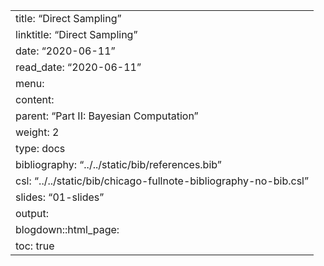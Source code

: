 ---
title: "Direct Sampling"
linktitle: "Direct Sampling"
date: "2020-06-11"
read_date: "2020-06-11"
menu:
  content:
    parent: "Part II: Bayesian Computation"
    weight: 2
type: docs
bibliography: "../../static/bib/references.bib"
csl: "../../static/bib/chicago-fullnote-bibliography-no-bib.csl"
slides: "01-slides"
output:
  blogdown::html_page:
    toc: true
---